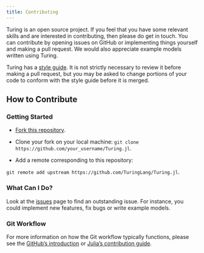 ---
title: Contributing
---

Turing is an open source project. If you feel that you have some relevant skills and are interested in contributing, then please do get in touch. You can contribute by opening issues on GitHub or implementing things yourself and making a pull request. We would also appreciate example models written using Turing.

Turing has a [style guide]({{< meta site-url >}}docs/tutorials/docs-02-contributing-style-guide/). It is not strictly necessary to review it before making a pull request, but you may be asked to change portions of your code to conform with the style guide before it is merged.

## How to Contribute

### Getting Started

  - [Fork this repository](https://github.com/TuringLang/Turing.jl#fork-destination-box).

  - Clone your fork on your local machine: `git clone https://github.com/your_username/Turing.jl`.
  
  - Add a remote corresponding to this repository:

`git remote add upstream https://github.com/TuringLang/Turing.jl`.

### What Can I Do?

Look at the [issues](https://github.com/TuringLang/Turing.jl/issues) page to find an outstanding issue. For instance, you could implement new features, fix bugs or write example models.

### Git Workflow

For more information on how the Git workflow typically functions, please see the [GitHub's introduction](https://guides.github.com/introduction/flow/) or [Julia's contribution guide](https://github.com/JuliaLang/julia/blob/master/CONTRIBUTING.md).